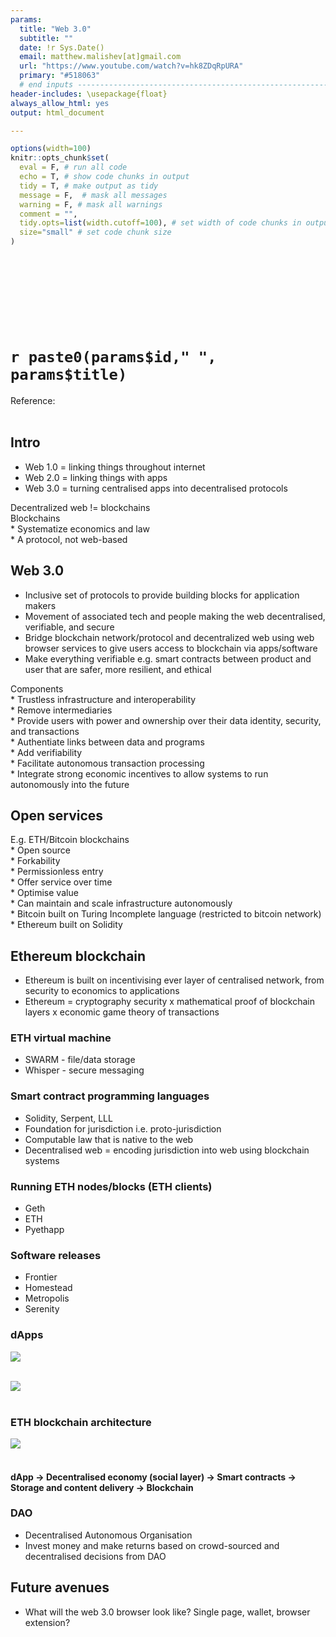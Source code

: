 ```yaml
---
params:
  title: "Web 3.0"                
  subtitle: ""
  date: !r Sys.Date()
  email: matthew.malishev[at]gmail.com
  url: "https://www.youtube.com/watch?v=hk8ZDqRpURA"  
  primary: "#518063"  
  # end inputs ---------------------------------------------------------------
header-includes: \usepackage{float}
always_allow_html: yes
output: html_document

---
```


```r
options(width=100)
knitr::opts_chunk$set(
  eval = F, # run all code
  echo = T, # show code chunks in output 
  tidy = T, # make output as tidy
  message = F,  # mask all messages
  warning = F, # mask all warnings 
  comment = "",
  tidy.opts=list(width.cutoff=100), # set width of code chunks in output
  size="small" # set code chunk size
)
```

<!-- end yaml  -------------------------------------------------- -->

\  

\  

\  

\  


# `r paste0(params$id," ", params$title)`      
Reference: [](`r params$url`)      
\  

<!-- ____________________________________________________________________________ -->
<!-- start body -->  

## Intro  
* Web 1.0 = linking things throughout internet  
* Web 2.0 = linking things with apps 
* Web 3.0 = turning centralised apps into decentralised protocols   


Decentralized web != blockchains  
Blockchains  
* Systematize economics and law     
* A protocol, not web-based  

## Web 3.0   
* Inclusive set of protocols to provide building blocks for application makers      
* Movement of associated tech and people making the web decentralised, verifiable, and secure      
* Bridge blockchain network/protocol and decentralized web using web browser services to give users access to blockchain via apps/software       
* Make everything verifiable e.g. smart contracts between product and user that are safer, more resilient, and ethical          

Components    
* Trustless infrastructure and interoperability      
* Remove intermediaries  
* Provide users with power and ownership over their data identity, security, and transactions  
* Authentiate links between data and programs    
* Add verifiability  
* Facilitate autonomous transaction processing   
* Integrate strong economic incentives to allow systems to run autonomously into the future     

## Open services    
E.g. ETH/Bitcoin blockchains  
* Open source    
* Forkability  
* Permissionless entry  
* Offer service over time   
* Optimise value   
* Can maintain and scale infrastructure autonomously  
* Bitcoin built on Turing Incomplete language (restricted to bitcoin network)    
* Ethereum built on Solidity  
  
## Ethereum blockchain  
* Ethereum is built on incentivising ever layer of centralised network, from security to economics to applications    
* Ethereum = cryptography security x mathematical proof of blockchain layers x economic game theory of transactions        

### ETH virtual machine    
* SWARM - file/data storage   
* Whisper - secure messaging   

### Smart contract programming languages  
* Solidity, Serpent, LLL    
* Foundation for jurisdiction i.e. proto-jurisdiction      
* Computable law that is native to the web    
* Decentralised web = encoding jurisdiction into web using blockchain systems    

### Running ETH nodes/blocks (ETH clients)     
* Geth   
* ETH    
* Pyethapp    

### Software releases    
* Frontier    
* Homestead    
* Metropolis    
* Serenity      

### dApps      

![](img/1a.jpg)     
\  

![](img/1c.jpg)     
\  

### ETH blockchain architecture    

![](img/1b.jpg)       
\  

#### dApp -> Decentralised economy (social layer) -> Smart contracts -> Storage and content delivery -> Blockchain      

### DAO    
* Decentralised Autonomous Organisation  
* Invest money and make returns based on crowd-sourced and decentralised decisions from DAO      


## Future avenues  
* What will the web 3.0 browser look like? Single page, wallet, browser extension?  










